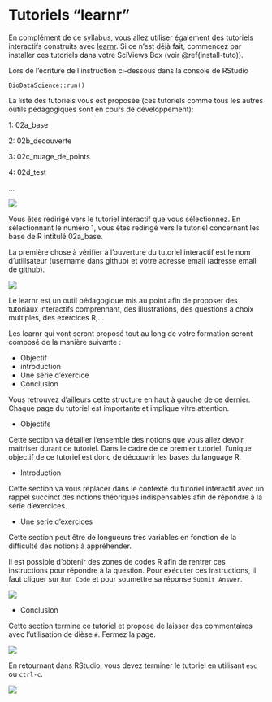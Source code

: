 # Tutoriels "learnr" {#learnr}

En complément de ce syllabus, vous allez utiliser également des tutoriels interactifs construits avec [learnr](https://rstudio.github.io/learnr/index.html). Si ce n'est déjà fait, commencez par installer ces tutoriels dans votre SciViews Box (voir \@ref(install-tuto)).

Lors de l'écriture de l'instruction ci-dessous dans la console de RStudio

    BioDataScience::run()

La liste des tutoriels vous est proposée (ces tutoriels comme tous les autres  outils pédagogiques sont en cours de développement): 

1: 02a_base

2: 02b_decouverte

3: 02c_nuage_de_points

4: 02d_test

...

![](images/annexe_a3/learnr.gif)

Vous êtes redirigé vers le tutoriel interactif que vous sélectionnez. En sélectionnant le numéro 1, vous êtes redirigé vers le tutoriel concernant les base de R intitulé 02a_base.  

La première chose à vérifier à l'ouverture du tutoriel interactif est le nom d'utilisateur (username dans github) et votre adresse email (adresse email de github). 

![](images/annexe_a3/learnr2.png)

Le learnr est un outil pédagogique mis au point afin de proposer des tutoriaux interactifs comprennant, des illustrations, des questions à choix multiples, des exercices R,...

Les learnr qui vont seront proposé tout au long de votre formation seront composé de la manière suivante :

- Objectif
- introduction
- Une série d'exercice
- Conclusion

Vous retrouvez d'ailleurs cette structure en haut à gauche de ce dernier. Chaque page du tutoriel est importante et implique vitre attention. 

- Objectifs

Cette section va détailler l'ensemble des notions que vous allez devoir maitriser durant ce tutoriel. Dans le cadre de ce premier tutoriel, l'unique objectif de ce tutoriel est donc de découvrir les bases du language R. 

- Introduction

Cette section va vous replacer dans le contexte du tutoriel interactif avec un rappel succinct des notions théoriques indispensables afin de répondre à la série d'exercices. 

- Une serie d'exercices 

Cette section peut être de longueurs très variables en fonction de la difficulté des notions à appréhender.

Il est possible d'obtenir des zones de codes R afin de rentrer ces instructions pour répondre à la question. Pour exécuter ces instructions, il faut cliquer sur `Run Code` et pour soumettre sa réponse `Submit Answer`.

![](images/annexe_a3/learnr2.gif)

- Conclusion

Cette section termine ce tutoriel et propose de laisser des commentaires avec l'utilisation de dièse `#`. Fermez la page.

![](images/annexe_a3/learnr8.png)

En retournant dans RStudio, vous devez terminer le tutoriel en utilisant `esc` ou `ctrl-c`. 

![](images/annexe_a3/learnr9.png)

